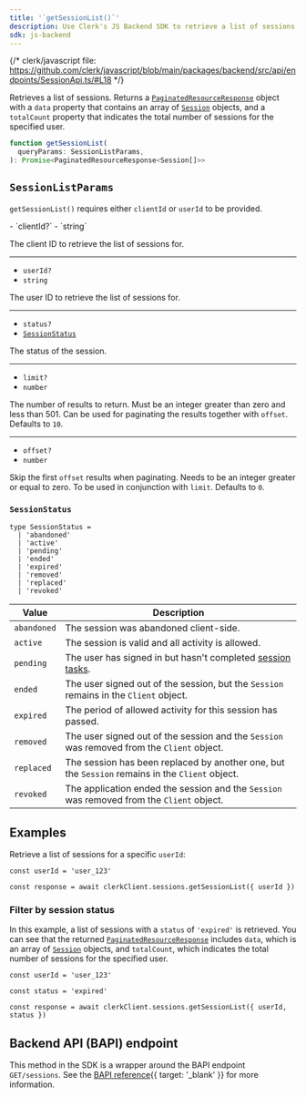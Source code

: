 ```yaml
---
title: '`getSessionList()`'
description: Use Clerk's JS Backend SDK to retrieve a list of sessions.
sdk: js-backend
---
```


{/* clerk/javascript file: https://github.com/clerk/javascript/blob/main/packages/backend/src/api/endpoints/SessionApi.ts/#L18 */}

Retrieves a list of sessions. Returns a [`PaginatedResourceResponse`](/docs/reference/backend/types/paginated-resource-response) object with a `data` property that contains an array of [`Session`](/docs/reference/backend/types/backend-session) objects, and a `totalCount` property that indicates the total number of sessions for the specified user.

```ts
function getSessionList(
  queryParams: SessionListParams,
): Promise<PaginatedResourceResponse<Session[]>>
```

## `SessionListParams`

`getSessionList()` requires either `clientId` or `userId` to be provided.

<Properties>
  - `clientId?`
  - `string`

  The client ID to retrieve the list of sessions for.

  ---

  - `userId?`
  - `string`

  The user ID to retrieve the list of sessions for.

  ---

  - `status?`
  - [`SessionStatus`](#session-status)

  The status of the session.

  ---

  - `limit?`
  - `number`

  The number of results to return. Must be an integer greater than zero and less than 501. Can be used for paginating the results together with `offset`. Defaults to `10`.

  ---

  - `offset?`
  - `number`

  Skip the first `offset` results when paginating. Needs to be an integer greater or equal to zero. To be used in conjunction with `limit`. Defaults to `0`.
</Properties>

### `SessionStatus`

```tsx
type SessionStatus =
  | 'abandoned'
  | 'active'
  | 'pending'
  | 'ended'
  | 'expired'
  | 'removed'
  | 'replaced'
  | 'revoked'
```

| Value | Description |
| - | - |
| `abandoned` | The session was abandoned client-side. |
| `active` | The session is valid and all activity is allowed. |
| `pending` | The user has signed in but hasn't completed [session tasks](/docs/guides/configure/session-tasks). |
| `ended` | The user signed out of the session, but the `Session` remains in the `Client` object. |
| `expired` | The period of allowed activity for this session has passed. |
| `removed` | The user signed out of the session and the `Session` was removed from the `Client` object. |
| `replaced` | The session has been replaced by another one, but the `Session` remains in the `Client` object. |
| `revoked` | The application ended the session and the `Session` was removed from the `Client` object. |

## Examples

<Include src="_partials/backend/usage" />

Retrieve a list of sessions for a specific `userId`:

```tsx
const userId = 'user_123'

const response = await clerkClient.sessions.getSessionList({ userId })
```

### Filter by session status

In this example, a list of sessions with a `status` of `'expired'` is retrieved. You can see that the returned [`PaginatedResourceResponse`](/docs/reference/backend/types/paginated-resource-response) includes `data`, which is an array of [`Session`](/docs/reference/backend/types/backend-session) objects, and `totalCount`, which indicates the total number of sessions for the specified user.

```tsx {{ mark: [3, 15] }}
const userId = 'user_123'

const status = 'expired'

const response = await clerkClient.sessions.getSessionList({ userId, status })
```

## Backend API (BAPI) endpoint

This method in the SDK is a wrapper around the BAPI endpoint `GET/sessions`. See the [BAPI reference](/docs/reference/backend-api/tag/Sessions){{ target: '_blank' }} for more information.
